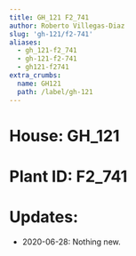 ```yaml
---
title: GH_121 F2_741
author: Roberto Villegas-Diaz
slug: 'gh-121/f2-741'
aliases:
  - gh_121-f2_741
  - gh-121-f2-741
  - gh121-f2741
extra_crumbs:
  name: GH121
  path: /label/gh-121
---
```


# **House**: GH_121
# **Plant ID**: F2_741
# **Updates**: 
 - 2020-06-28: Nothing new.
